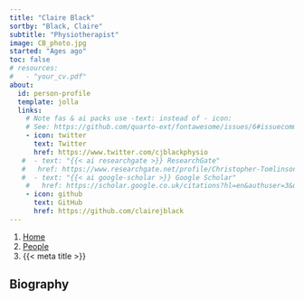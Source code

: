 ```yaml
---
title: "Claire Black"
sortby: "Black, Claire"
subtitle: "Physiotherapist"
image: CB_photo.jpg
started: "Ages ago"
toc: false
# resources: 
#   - "your_cv.pdf"
about:
  id: person-profile
  template: jolla
  links:
    # Note fas & ai packs use -text: instead of - icon:
    # See: https://github.com/quarto-ext/fontawesome/issues/6#issuecomment-1188620081
    - icon: twitter
      text: Twitter
      href: https://www.twitter.com/cjblackphysio
   #  - text: "{{< ai researchgate >}} ResearchGate"
   #   href: https://www.researchgate.net/profile/Christopher-Tomlinson
   #  - text: "{{< ai google-scholar >}} Google Scholar"
    #   href: https://scholar.google.co.uk/citations?hl=en&authuser=3&user=NcKe1aEAAAAJ
    - icon: github
      text: GitHub
      href: https://github.com/clairejblack
---
```


```{=html}
<nav aria-label="breadcrumb">
  <ol class="breadcrumb">
    <li class="breadcrumb-item"><a href="../../index.html">Home</a></li>
    <li class="breadcrumb-item"><a href="../../people.html">People</a></li>
    <!-- <li class="breadcrumb-item active">Academic Members</li> -->
    <li class="breadcrumb-item active" aria-current="page">{{< meta title >}}</li>
  </ol>
</nav>
```

:::{#person-profile}
:::

## Biography

